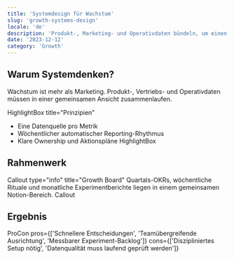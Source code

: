 ```yaml
---
title: 'Systemdesign für Wachstum'
slug: 'growth-systems-design'
locale: 'de'
description: 'Produkt-, Marketing- und Operativdaten bündeln, um einen wiederholbaren Wachstumsrhythmus zu schaffen.'
date: '2023-12-12'
category: 'Growth'
---
```


## Warum Systemdenken?

Wachstum ist mehr als Marketing. Produkt-, Vertriebs- und Operativdaten müssen in einer gemeinsamen Ansicht zusammenlaufen.

HighlightBox title="Prinzipien"

- Eine Datenquelle pro Metrik
- Wöchentlicher automatischer Reporting-Rhythmus
- Klare Ownership und Aktionspläne
  HighlightBox

## Rahmenwerk

Callout type="info" title="Growth Board"
Quartals-OKRs, wöchentliche Rituale und monatliche Experimentberichte liegen in einem gemeinsamen Notion-Bereich.
Callout

## Ergebnis

ProCon pros={['Schnellere Entscheidungen', 'Teamübergreifende Ausrichtung', 'Messbarer Experiment-Backlog']} cons={['Diszipliniertes Setup nötig', 'Datenqualität muss laufend geprüft werden']}
